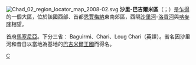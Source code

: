 {{Unreferenced|time=2022-01-24T03:28:42+00:00}}
[[File:Chad_02_region_locator_map_2008-02.svg|right]]
'''沙里-巴吉爾米區'''（{{lang-ar|منطقة كانم}}；{{lang-fr|Région du Chari-Baguirmi}}）是[[乍得|乍得]]的一個大區，位於該國西部、首都[[恩賈梅納|恩賈梅納]]東南郊區，西隔[[沙里河|沙里河]]-[[洛貢河|洛貢河]]與[[喀麥隆|喀麥隆]]相望。

首府[[馬塞尼亞|馬塞尼亞]]。下分三省： Baguirmi、Chari、Loug Chari（英譯）。省名因沙里河和昔日以當地為基地的[[巴吉米爾王國|巴吉米爾王國]]而得名。

{{查德行政區劃}}

[[Category:乍得行政區劃|C]]